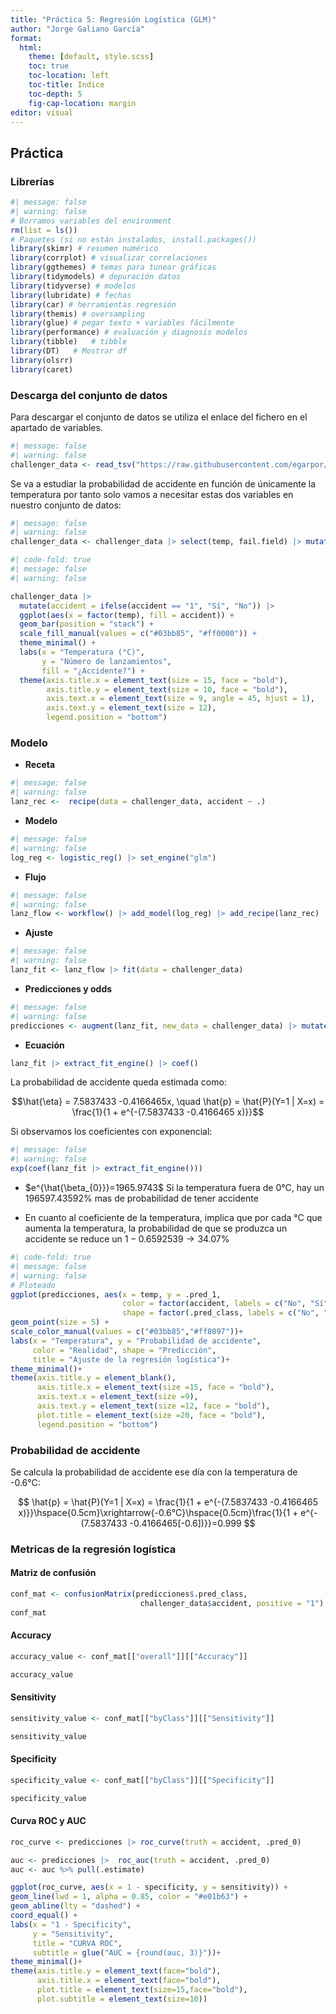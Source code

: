 ```yaml
---
title: "Práctica 5: Regresión Logística (GLM)"
author: "Jorge Galiano García"
format:
  html:
    theme: [default, style.scss]
    toc: true
    toc-location: left
    toc-title: Indice
    toc-depth: 5
    fig-cap-location: margin
editor: visual
---
```


## Práctica

### Librerías

```r
#| message: false
#| warning: false
# Borramos variables del environment
rm(list = ls())
# Paquetes (si no están instalados, install.packages())
library(skimr) # resumen numérico
library(corrplot) # visualizar correlaciones
library(ggthemes) # temas para tunear gráficas
library(tidymodels) # depuración datos
library(tidyverse) # modelos
library(lubridate) # fechas
library(car) # herramientas regresión
library(themis) # oversampling
library(glue) # pegar texto + variables fácilmente
library(performance) # evaluación y diagnosis modelos
library(tibble)   # tibble
library(DT)   # Mostrar df
library(olsrr)
library(caret) 
```

### Descarga del conjunto de datos

Para descargar el conjunto de datos se utiliza el enlace del fichero en el apartado de variables.

```r
#| message: false
#| warning: false
challenger_data <- read_tsv("https://raw.githubusercontent.com/egarpor/handy/master/datasets/challenger.txt")
```

Se va a estudiar la probabilidad de accidente en función de únicamente la temperatura por tanto solo vamos a necesitar estas dos variables en nuestro conjunto de datos:

```r
#| message: false
#| warning: false
challenger_data <- challenger_data |> select(temp, fail.field) |> mutate(accident = as.factor(fail.field))|> select(-fail.field)
```

```r
#| code-fold: true
#| message: false
#| warning: false

challenger_data |> 
  mutate(accident = ifelse(accident == "1", "Sí", "No")) |> 
  ggplot(aes(x = factor(temp), fill = accident)) +
  geom_bar(position = "stack") +
  scale_fill_manual(values = c("#03bb85", "#ff0000")) +
  theme_minimal() +
  labs(x = "Temperatura (°C)",
       y = "Número de lanzamientos",
       fill = "¿Accidente?") +
  theme(axis.title.x = element_text(size = 15, face = "bold"),
        axis.title.y = element_text(size = 10, face = "bold"),
        axis.text.x = element_text(size = 9, angle = 45, hjust = 1),
        axis.text.y = element_text(size = 12),
        legend.position = "bottom")

```

### Modelo

-   **Receta**

```r
#| message: false
#| warning: false
lanz_rec <-  recipe(data = challenger_data, accident ~ .) 
```

-   **Modelo**

```r
#| message: false
#| warning: false
log_reg <- logistic_reg() |> set_engine("glm")
```

-   **Flujo**

```r
#| message: false
#| warning: false
lanz_flow <- workflow() |> add_model(log_reg) |> add_recipe(lanz_rec)
```

-   **Ajuste**

```r
#| message: false
#| warning: false
lanz_fit <- lanz_flow |> fit(data = challenger_data)
```

-   **Predicciones y odds**

```r
#| message: false
#| warning: false
predicciones <- augment(lanz_fit, new_data = challenger_data) |> mutate(odds = .pred_1 / .pred_0, log.odds = log(odds))
```

-   **Ecuación**

```r
lanz_fit |> extract_fit_engine() |> coef()
```

La probabilidad de accidente queda estimada como:

$$\hat{\eta} = 7.5837433 -0.4166465x, \quad \hat{p} = \hat{P}(Y=1 | X=x) = \frac{1}{1 + e^{-(7.5837433 -0.4166465 x)}}$$

Si observamos los coeficientes con exponencial:

```r
#| message: false
#| warning: false
exp(coef(lanz_fit |> extract_fit_engine()))
```

-   $e^{\hat{\beta_{0}}}=1965.9743$ Si la temperatura fuera de 0°C, hay un 196597.43592% mas de probabilidad de tener accidente

-   En cuanto al coeficiente de la temperatura, implica que por cada °C que aumenta la temperatura, la probabilidad de que se produzca un accidente se reduce un $1-0.6592539\rightarrow 34.07\%$

```r
#| code-fold: true
#| message: false
#| warning: false
# Ploteado
ggplot(predicciones, aes(x = temp, y = .pred_1,
                         color = factor(accident, labels = c("No", "Sí")),
                         shape = factor(.pred_class, labels = c("No", "Sí")))) +
geom_point(size = 5) +
scale_color_manual(values = c("#03bb85","#ff8097"))+
labs(x = "Temperatura", y = "Probabilidad de accidente",
     color = "Realidad", shape = "Predicción",
     title = "Ajuste de la regresión logística")+
theme_minimal()+
theme(axis.title.y = element_blank(),
      axis.title.x = element_text(size =15, face = "bold"),
      axis.text.x = element_text(size =9),
      axis.text.y = element_text(size =12, face = "bold"),
      plot.title = element_text(size =20, face = "bold"),
      legend.position = "bottom")
```

### Probabilidad de accidente

Se calcula la probabilidad de accidente ese día con la temperatura de -0.6°C:

$$
\hat{p} = \hat{P}(Y=1 | X=x) = \frac{1}{1 + e^{-(7.5837433 -0.4166465 x)}}\hspace{0.5cm}\xrightarrow{-0.6°C}\hspace{0.5cm}\frac{1}{1 + e^{-(7.5837433 -0.4166465[-0.6])}}=0.999
$$

### Metricas de la regresión logística

#### Matriz de confusión

```r
conf_mat <- confusionMatrix(predicciones$.pred_class, 
                             challenger_data$accident, positive = "1")
conf_mat
```

#### Accuracy

```r
accuracy_value <- conf_mat[["overall"]][["Accuracy"]]

accuracy_value
```

#### Sensitivity

```r
sensitivity_value <- conf_mat[["byClass"]][["Sensitivity"]]

sensitivity_value
```

#### Specificity

```r
specificity_value <- conf_mat[["byClass"]][["Specificity"]]

specificity_value
```

#### Curva ROC y AUC

```r
roc_curve <- predicciones |> roc_curve(truth = accident, .pred_0)

auc <- predicciones |>  roc_auc(truth = accident, .pred_0)
auc <- auc %>% pull(.estimate)

ggplot(roc_curve, aes(x = 1 - specificity, y = sensitivity)) +
geom_line(lwd = 1, alpha = 0.85, color = "#e01b63") +
geom_abline(lty = "dashed") +
coord_equal() +
labs(x = "1 - Specificity",
     y = "Sensitivity",
     title = "CURVA ROC",
     subtitle = glue("AUC = {round(auc, 3)}"))+
theme_minimal()+
theme(axis.title.y = element_text(face="bold"),
      axis.title.x = element_text(face="bold"),
      plot.title = element_text(size=15,face="bold"),
      plot.subtitle = element_text(size=10))
```
